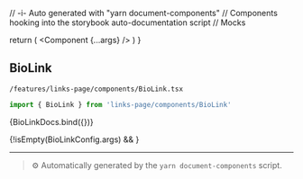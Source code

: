// -i- Auto generated with "yarn document-components"
// Components hooking into the storybook auto-documentation script
// Mocks

<Meta title="features / links-page / components" />

  return (
    <StoryContextProviders>
      <Component {...args} />
    </StoryContextProviders>
  )
}

## BioLink


`/features/links-page/components/BioLink.tsx`
```typescript
import { BioLink } from 'links-page/components/BioLink'
```


<Canvas>
    <Story
        name="BioLink"
        args={BioLinkConfig.args}
        argTypes={BioLinkConfig.argTypes}
        parameters={{
          backgrounds: {
            default: 'light',
            values: [
              { name: 'light', value: '#F8F8F8' },
              { name: 'dark', value: '#333333' },
            ],
          },
        }}
    >
      {BioLinkDocs.bind({})}
    </Story>
</Canvas>

{!isEmpty(BioLinkConfig.args) && <ArgsTable story="BioLink" />}



---

> ⚙️ Automatically generated by the `yarn document-components` script.

